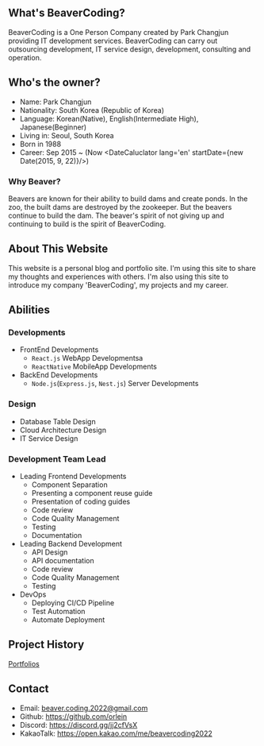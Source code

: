 
## What's BeaverCoding?

BeaverCoding is a One Person Company created by Park Changjun providing IT development services.
BeaverCoding can carry out outsourcing development, IT service design, development, consulting and operation.

## Who's the owner?

- Name: Park Changjun
- Nationality: South Korea (Republic of Korea)
- Language: Korean(Native), English(Intermediate High), Japanese(Beginner)
- Living in: Seoul, South Korea
- Born in 1988
- Career: Sep 2015 ~ (Now <DateCaluclator lang='en' startDate={new Date(2015, 9, 22)}/>)

### Why Beaver?

Beavers are known for their ability to build dams and create ponds. In the zoo, the built dams are destroyed by the zookeeper. But the beavers continue to build the dam. The beaver's spirit of not giving up and continuing to build is the spirit of BeaverCoding.

## About This Website

This website is a personal blog and portfolio site.
I'm using this site to share my thoughts and experiences with others.
I'm also using this site to introduce my company 'BeaverCoding', my projects and my career.

## Abilities

### Developments

- FrontEnd Developments
  - `React.js` WebApp Developmentsa
  - `ReactNative` MobileApp Developments
- BackEnd Developments
  - `Node.js`(`Express.js`, `Nest.js`) Server Developments

### Design

- Database Table Design
- Cloud Architecture Design
- IT Service Design

### Development Team Lead

- Leading Frontend Developments
  - Component Separation
  - Presenting a component reuse guide
  - Presentation of coding guides
  - Code review
  - Code Quality Management
  - Testing
  - Documentation
- Leading Backend Development
  - API Design
  - API documentation
  - Code review
  - Code Quality Management
  - Testing
- DevOps
  - Deploying CI/CD Pipeline
  - Test Automation
  - Automate Deployment

## Project History

[Portfolios](/portfolio)

## Contact

- Email: beaver.coding.2022@gmail.com
- Github: https://github.com/orlein
- Discord: https://discord.gg/jj2cfVsX
- KakaoTalk: https://open.kakao.com/me/beavercoding2022

